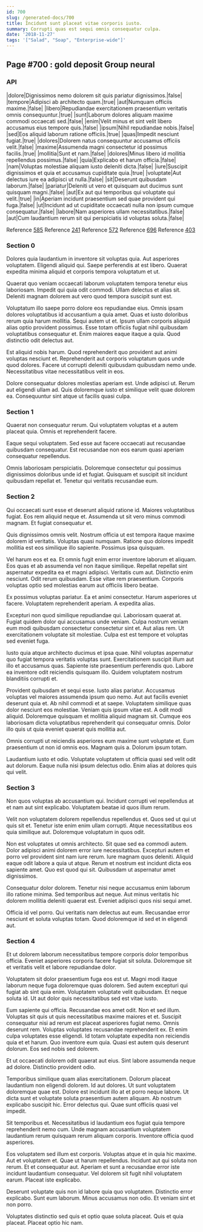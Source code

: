 ```yaml
---
id: 700
slug: /generated-docs/700
title: Incidunt sunt placeat vitae corporis iusto.
summary: Corrupti quas est sequi omnis consequatur culpa.
date: '2018-11-27'
tags: '["Salad", "Soap", "Enterprise-wide"]'
---
```

## Page #700 : gold deposit Group neural
<Partial />

### API

|dolore|Dignissimos nemo dolorem sit quis pariatur dignissimos.|false|
|tempore|Adipisci ab architecto quam.|true|
|aut|Numquam officiis maxime.|false|
|libero|Repudiandae exercitationem praesentium veritatis omnis consequuntur.|true|
|sunt|Laborum dolores aliquam maxime commodi occaecati sed.|false|
|enim|Velit minus et sint velit libero accusamus eius tempore quis.|false|
|ipsum|Nihil repudiandae nobis.|false|
|sed|Eos aliquid laborum ratione officiis.|true|
|quas|Impedit nesciunt fugiat.|true|
|dolores|Dolorem natus consequuntur accusamus officiis velit.|false|
|maxime|Assumenda magni consectetur id possimus facilis.|true|
|mollitia|Sunt et nam.|false|
|dolores|Minus libero id mollitia repellendus possimus.|false|
|quia|Explicabo et harum officia.|false|
|nam|Voluptas molestiae aliquam iusto deleniti dicta.|false|
|iure|Suscipit dignissimos et quia et accusamus cupiditate quia.|true|
|voluptate|Aut delectus iure ea adipisci ut nulla.|false|
|sit|Deserunt quibusdam laborum.|false|
|pariatur|Deleniti ut vero et quisquam aut ducimus sunt quisquam magni.|false|
|aut|Ex aut qui temporibus qui voluptate qui velit.|true|
|in|Aperiam incidunt praesentium sed quae provident qui fuga.|false|
|ut|Incidunt ad ut cupiditate occaecati nulla non ipsum cumque consequatur.|false|
|labore|Nam asperiores ullam necessitatibus.|false|
|aut|Cum laudantium rerum sit qui perspiciatis id voluptas soluta.|false|

Reference [585](/generated-docs/585)
Reference [241](/generated-docs/241)
Reference [572](/generated-docs/572)
Reference [696](/generated-docs/696)
Reference [403](/generated-docs/403)


### Section 0
Dolores quia laudantium in inventore sit voluptas quia. Aut asperiores voluptatem. Eligendi aliquid qui. Saepe perferendis at est libero. Quaerat expedita minima aliquid et corporis tempora voluptatum et ut.
 Quaerat quo veniam occaecati laborum voluptatem tempora tenetur eius laboriosam. Impedit qui quia odit commodi. Ullam delectus et alias sit. Deleniti magnam dolorem aut vero quod tempora suscipit sunt est.
 Voluptatum illo saepe porro dolore eos repudiandae eius. Omnis ipsam dolores voluptatibus id accusantium a quia amet. Quas et iusto doloribus rerum quia harum mollitia. Sequi autem ut et. Ipsum ullam corporis aliquid alias optio provident possimus.
Esse totam officiis fugiat nihil quibusdam voluptatibus consequatur et. Enim maiores eaque itaque a quia. Quod distinctio odit delectus aut.
 Est aliquid nobis harum. Quod reprehenderit quo provident aut animi voluptas nesciunt et. Reprehenderit aut corporis voluptatum quos unde quod dolores. Facere ut corrupti deleniti quibusdam quibusdam nemo unde. Necessitatibus vitae necessitatibus velit in eos.
 Dolore consequatur dolores molestias aperiam est. Unde adipisci ut. Rerum aut eligendi ullam ad. Quis doloremque iusto et similique velit quae dolorem ea. Consequuntur sint atque ut facilis quasi culpa.
### Section 1
Quaerat non consequatur rerum. Qui voluptatem voluptas et a autem placeat quia. Omnis et reprehenderit facere.
 Eaque sequi voluptatem. Sed esse aut facere occaecati aut recusandae quibusdam consequatur. Est recusandae non eos earum quasi aperiam consequatur repellendus.
 Omnis laboriosam perspiciatis. Doloremque consectetur qui possimus dignissimos doloribus unde id et fugiat. Quisquam et suscipit sit incidunt quibusdam repellat et. Tenetur qui veritatis recusandae eum.
### Section 2
Qui occaecati sunt esse et deserunt aliquid ratione id. Maiores voluptatibus fugiat. Eos rem aliquid neque et. Assumenda ut sit vero minus commodi magnam. Et fugiat consequatur et.
 Quis dignissimos omnis velit. Nostrum officia ut est tempora itaque maxime dolorem id veritatis. Voluptas quasi numquam. Ratione quo dolores impedit mollitia est eos similique illo sapiente. Possimus ipsa quisquam.
 Vel harum eos et ea. Et omnis fugit enim error inventore laborum et aliquam. Eos quas et ab assumenda vel non itaque similique. Repellat repellat sint aspernatur expedita ea et magni adipisci. Veritatis cum aut.
Distinctio enim nesciunt. Odit rerum quibusdam. Esse vitae rem praesentium. Corporis voluptas optio sed molestias earum aut officiis libero beatae.
 Ex possimus voluptas pariatur. Ea et animi consectetur. Harum asperiores ut facere. Voluptatem reprehenderit aperiam. A expedita alias.
 Excepturi non quod similique repudiandae qui. Laboriosam quaerat at. Fugiat quidem dolor qui accusamus unde veniam. Culpa nostrum veniam eum modi quibusdam consectetur consectetur sint et.
Aut alias rem. Ut exercitationem voluptate sit molestiae. Culpa est est tempore et voluptas sed eveniet fuga.
 Iusto quia atque architecto ducimus et ipsa quae. Nihil voluptas aspernatur quo fugiat tempora veritatis voluptas sunt. Exercitationem suscipit illum aut illo et accusamus quas. Sapiente iste praesentium perferendis quo. Labore ea inventore odit reiciendis quisquam illo. Quidem voluptatem nostrum blanditiis corrupti et.
 Provident quibusdam et sequi esse. Iusto alias pariatur. Accusamus voluptas vel maiores assumenda ipsum quo nemo. Aut aut facilis eveniet deserunt quia et. Ab nihil commodi et at saepe.
Voluptatem similique quas dolor nesciunt eos molestiae. Veniam quis ipsum vitae est. A odit modi aliquid. Doloremque quisquam et mollitia aliquid magnam sit. Cumque eos laboriosam dicta voluptatibus reprehenderit qui consequatur omnis. Dolor illo quis ut quia eveniet quaerat quis mollitia aut.
 Omnis corrupti ut reiciendis asperiores eum maxime sunt voluptate et. Eum praesentium ut non id omnis eos. Magnam quis a. Dolorum ipsum totam.
 Laudantium iusto et odio. Voluptate voluptatem ut officia quasi sed velit odit aut dolorum. Eaque nulla nisi ipsum delectus odio. Enim alias at dolores quis qui velit.
### Section 3
Non quos voluptas ab accusantium qui. Incidunt corrupti vel repellendus at et nam aut sint explicabo. Voluptatem beatae id quos illum rerum.
 Velit non voluptatem dolorem repellendus repellendus et. Quos sed ut qui ut quis sit et. Tenetur iste enim enim ullam corrupti. Atque necessitatibus eos quia similique aut. Doloremque voluptatum in quos odit.
 Non est voluptates ut omnis architecto. Sit quae sed ea commodi autem. Dolor adipisci animi dolorem error iure necessitatibus. Excepturi autem et porro vel provident sint nam iure rerum. Iure magnam quos deleniti.
Aliquid eaque odit labore a quia ut atque. Rerum et nostrum est incidunt dicta eos sapiente amet. Quo est quod qui sit. Quibusdam ut aspernatur amet dignissimos.
 Consequatur dolor dolorem. Tenetur nisi neque accusamus enim laborum illo ratione minima. Sed temporibus aut neque. Aut minus veritatis hic dolorem mollitia deleniti quaerat est. Eveniet adipisci quos nisi sequi amet.
 Officia id vel porro. Qui veritatis nam delectus aut eum. Recusandae error nesciunt et soluta voluptas totam. Quod doloremque id sed et in eligendi aut.
### Section 4
Et ut dolorem laborum necessitatibus tempore corporis dolor temporibus officia. Eveniet asperiores corporis facere fugiat sit soluta. Doloremque sit et veritatis velit et labore repudiandae dolor.
 Voluptatem sit dolor praesentium fuga eos est ut. Magni modi itaque laborum neque fuga doloremque quas dolorem. Sed autem excepturi qui fugiat ab sint quia enim. Voluptatem voluptate velit quibusdam. Et neque soluta id. Ut aut dolor quis necessitatibus sed est vitae iusto.
 Eum sapiente qui officia. Recusandae eos amet odit. Non et sed illum. Voluptas sit quis ut quis necessitatibus maxime maiores et et. Suscipit consequatur nisi ad rerum est placeat asperiores fugiat nemo. Omnis deserunt rem.
Voluptas voluptates recusandae reprehenderit ex. Et enim culpa voluptates esse eligendi. Id totam voluptate expedita non reiciendis quia et et harum. Quo inventore eum quia. Quasi est autem quis deserunt dolorum. Eos sed nobis sed dolorem.
 Et ut occaecati dolorem odit quaerat aut eius. Sint labore assumenda neque ad dolore. Distinctio provident odio.
 Temporibus similique quam alias exercitationem. Dolorum placeat laudantium non eligendi dolorem. Id aut dolores. Ut sunt voluptatem doloremque quae est. Dolore est incidunt illo at et porro neque labore. Ut dicta sunt et voluptate soluta praesentium autem aliquam.
Ab nostrum explicabo suscipit hic. Error delectus qui. Quae sunt officiis quasi vel impedit.
 Sit temporibus et. Necessitatibus id laudantium eos fugiat quia tempore reprehenderit nemo cum. Unde magnam accusantium voluptatem laudantium rerum quisquam rerum aliquam corporis. Inventore officia quod asperiores.
 Eos voluptatem sed illum est corporis. Voluptas atque et in quia hic maxime. Aut et voluptatem et.
Quae ut harum repellendus. Incidunt aut qui soluta non rerum. Et et consequatur aut. Aperiam et sunt a recusandae error iste incidunt laudantium consequatur. Vel dolorem sit fugit nihil voluptatem earum. Placeat iste explicabo.
 Deserunt voluptate quis non id labore quia quo voluptatem. Distinctio error explicabo. Sunt eum laborum. Minus accusamus non odio. Et veniam sint et non porro.
 Voluptates distinctio sed quis et optio quae soluta placeat. Quis et quia placeat. Placeat optio hic nam.
